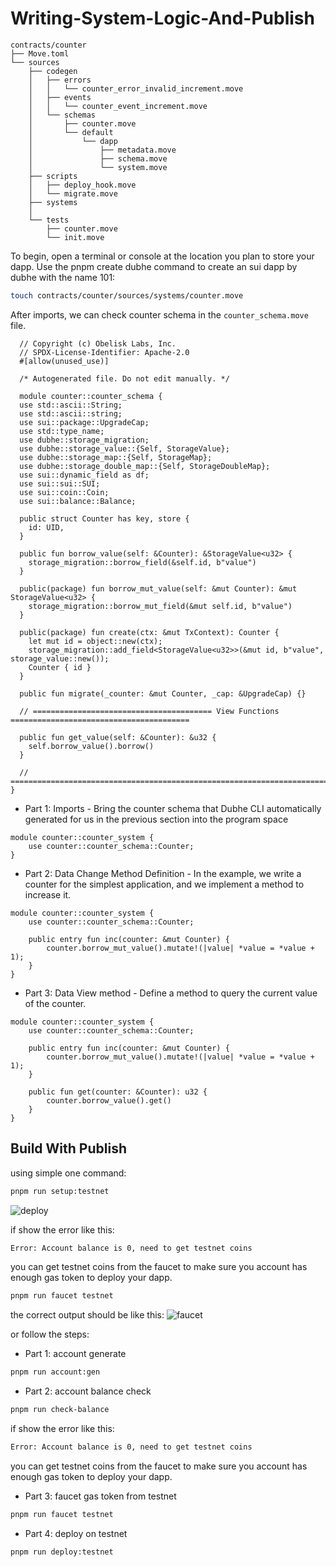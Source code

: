 # Writing-System-Logic-And-Publish

```
contracts/counter
├── Move.toml
└── sources
    ├── codegen
    │   ├── errors
    │   │   └── counter_error_invalid_increment.move
    │   ├── events
    │   │   └── counter_event_increment.move
    │   └── schemas
    │       ├── counter.move
    │       └── default
    │           └── dapp
    │               ├── metadata.move
    │               ├── schema.move
    │               └── system.move
    ├── scripts
    │   ├── deploy_hook.move
    │   └── migrate.move
    ├── systems
    │
    └── tests
        ├── counter.move
        └── init.move
```

To begin, open a terminal or console at the location you plan to store your dapp. Use the pnpm create dubhe command to create an sui dapp by dubhe with the name 101:

```bash
touch contracts/counter/sources/systems/counter.move
```

After imports, we can check counter schema in the `counter_schema.move` file.

```move
  // Copyright (c) Obelisk Labs, Inc.
  // SPDX-License-Identifier: Apache-2.0
  #[allow(unused_use)]

  /* Autogenerated file. Do not edit manually. */

  module counter::counter_schema {
  use std::ascii::String;
  use std::ascii::string;
  use sui::package::UpgradeCap;
  use std::type_name;
  use dubhe::storage_migration;
  use dubhe::storage_value::{Self, StorageValue};
  use dubhe::storage_map::{Self, StorageMap};
  use dubhe::storage_double_map::{Self, StorageDoubleMap};
  use sui::dynamic_field as df;
  use sui::sui::SUI;
  use sui::coin::Coin;
  use sui::balance::Balance;

  public struct Counter has key, store {
    id: UID,
  }

  public fun borrow_value(self: &Counter): &StorageValue<u32> {
    storage_migration::borrow_field(&self.id, b"value")
  }

  public(package) fun borrow_mut_value(self: &mut Counter): &mut StorageValue<u32> {
    storage_migration::borrow_mut_field(&mut self.id, b"value")
  }

  public(package) fun create(ctx: &mut TxContext): Counter {
    let mut id = object::new(ctx);
    storage_migration::add_field<StorageValue<u32>>(&mut id, b"value", storage_value::new());
    Counter { id }
  }

  public fun migrate(_counter: &mut Counter, _cap: &UpgradeCap) {}

  // ======================================== View Functions ========================================

  public fun get_value(self: &Counter): &u32 {
    self.borrow_value().borrow()
  }

  // =========================================================================================================
}
```

- Part 1: Imports - Bring the counter schema that Dubhe CLI automatically generated for us in the previous section into the program space

```move
module counter::counter_system {
    use counter::counter_schema::Counter;
}
```

- Part 2: Data Change Method Definition - In the example, we write a counter for the simplest application, and we implement a method to increase it.

```move
module counter::counter_system {
    use counter::counter_schema::Counter;

    public entry fun inc(counter: &mut Counter) {
        counter.borrow_mut_value().mutate!(|value| *value = *value + 1);
    }
}
```

- Part 3: Data View method - Define a method to query the current value of the counter.

```move
module counter::counter_system {
    use counter::counter_schema::Counter;

    public entry fun inc(counter: &mut Counter) {
        counter.borrow_mut_value().mutate!(|value| *value = *value + 1);
    }

    public fun get(counter: &Counter): u32 {
        counter.borrow_value().get()
    }
}
```

## Build With Publish

using simple one command:

```bash
pnpm run setup:testnet
```

![deploy](/sui/deploy.png)

if show the error like this:

```bash
Error: Account balance is 0, need to get testnet coins
```

you can get testnet coins from the faucet to make sure you account has enough gas token to deploy your dapp.

```bash
pnpm run faucet testnet
```

the correct output should be like this:
![faucet](/sui/faucet.png)

or follow the steps:

- Part 1: account generate

```bash
pnpm run account:gen
```

- Part 2: account balance check

```bash
pnpm run check-balance
```

if show the error like this:

```bash
Error: Account balance is 0, need to get testnet coins
```

you can get testnet coins from the faucet to make sure you account has enough gas token to deploy your dapp.

- Part 3: faucet gas token from testnet

```bash
pnpm run faucet testnet
```

- Part 4: deploy on testnet

```bash
pnpm run deploy:testnet
```
